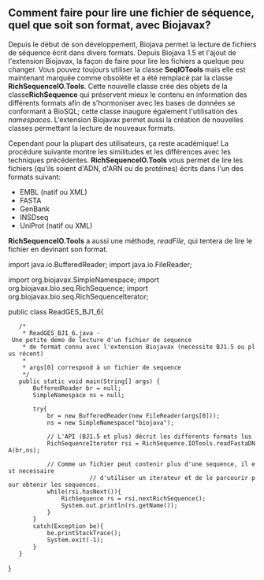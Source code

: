 == Comment faire pour lire une fichier de séquence, quel que soit son format, avec Biojavax? ==


Depuis le début de son développement, Biojava permet la lecture de fichiers de séquence écrit dans divers formats. Depuis Biojava 1.5 et l'ajout de l'extension Biojavax, la façon de faire pour lire les fichiers a quelque peu changer. Vous pouvez toujours utiliser la classe '''SeqIOTools''' mais elle est maintenant marquée comme obsolète et a été remplacé par la classe '''RichSequenceIO.Tools'''. Cette nouvelle classe crée des objets de la classe'''RichSequence''' qui préservent mieux le contenu en information des différents formats afin de s'hormoniser avec les bases de données se conformant à BioSQL; cette classe inaugure également l'utilisation des ''namespaces''. L'extension Biojavax permet aussi la création de nouvelles classes permettant la lecture de nouveaux formats.

Cependant pour la plupart des utilisateurs, ça reste académique! La procédure suivante montre les similitudes et les différences avec les techniques précédentes. '''RichSequenceIO.Tools''' vous permet de lire les fichiers (qu'ils soient d'ADN, d'ARN ou de protéines) écrits dans l'un des formats suivant:

<ul>
<li>EMBL (natif ou XML)</li>
<li>FASTA</li>
<li>GenBank</li>
<li>INSDseq</li>
<li>UniProt (natif ou XML)</li>
</ul>

'''RichSequenceIO.Tools''' a aussi une méthode, ''readFile'', qui tentera de lire le fichier en devinant son format.

<java>
import java.io.BufferedReader;
import java.io.FileReader;

import org.biojavax.SimpleNamespace;
import org.biojavax.bio.seq.RichSequence;
import org.biojavax.bio.seq.RichSequenceIterator;

public class ReadGES_BJ1_6{
	/* 
	 * ReadGES_BJ1_6.java - Une petite demo de lecture d'un fichier de sequence
	 * de format connu avec l'extension Biojavax (necessite BJ1.5 ou plus récent) 
	 * 
	 * args[0] correspond à un fichier de sequence
	 */
	public static void main(String[] args) {
		BufferedReader br = null;
		SimpleNamespace ns = null;
		
		try{
			br = new BufferedReader(new FileReader(args[0]));
			ns = new SimpleNamespace("biojava");
			
			// L'API (BJ1.5 et plus) décrit les différents formats lus
			RichSequenceIterator rsi = RichSequence.IOTools.readFastaDNA(br,ns);
	
			// Comme un fichier peut contenir plus d'une sequence, il est necessaire 
                        // d'utiliser un iterateur et de le parcourir pour obtenir les sequences.
			while(rsi.hasNext()){
				RichSequence rs = rsi.nextRichSequence();
				System.out.println(rs.getName());
			}
		}
		catch(Exception be){
			be.printStackTrace();
			System.exit(-1);
		}
	}
}
</java>